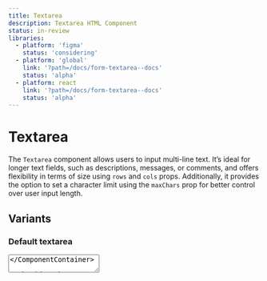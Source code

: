```yaml
---
title: Textarea
description: Textarea HTML Component
status: in-review
libraries:
  - platform: 'figma'
    status: 'considering'
  - platform: 'global'
    link: '?path=/docs/form-textarea--docs'
    status: 'alpha'
  - platform: react
    link: '?path=/docs/form-textarea--docs'
    status: 'alpha'
---
```


# Textarea

The `Textarea` component allows users to input multi-line text. It’s ideal for longer text fields, such as descriptions, messages, or comments, and offers flexibility in terms of size using `rows` and `cols` props. Additionally, it provides the option to set a character limit using the `maxChars` prop for better control over user input length.

## Variants

### Default textarea

<ComponentContainer>
  <TextArea {...{
    id: 'textarea-0',
    label: { text: 'Textarea Label' },
    hint: { text: 'Hint: This is a helpful hint' },
  }}  />
</ComponentContainer>
          
<Tabs id="tab1">
  <TabList>
    <TabItem value="tab11" checked>HTML</TabItem>
    <TabItem value="tab12">Macro</TabItem>
    <TabItem value="tab13">React</TabItem>
  </TabList>
  <TabPanel value="tab11">
  ```html
    <div class="gi-pt-2 gi-mb-4" >
      <label class="gi-text-md gi-mb-1 gi-block" for="textarea-id">
          Textarea Label
      </label>
      <div class="gi-text-md gi-mb-2 gi-font-normal gi-text-gray-700">
          Hint: This is a helpful hint.
      </div>
      <div class="gi-flex gi-items-center" data-module="gieds-textarea">
          <textarea id="textarea-id" rows="4" cols="100" autocomplete="on" class="gi-textarea" maxlength="100" />
      </div>
    </div>
  ```
  </TabPanel>
  <TabPanel value="tab12">
  ```html
  {{ govieTextArea({
    "id": "textarea-id"
    "label": {
      "content": "Textarea Label",
      "for": "textarea-id"
    },
    "hint": {
      "content": "Hint text for textarea"
    },
    "rows": 4,
    "cols": 100,
  }) }}
  ```
  </TabPanel>
  <TabPanel value="tab13">
  ```html
  import { TextArea } from '@govie-ds/textarea';

<TextArea
  label={{ text: 'Comments' }}
  hint={{ text: 'Hint: This is a helpful hint' }}
/>

```
</TabPanel>
</Tabs>

### With Character limit

<ComponentContainer>
  <TextArea {...{
    id: 'textarea-1',
    label: { text: 'Textarea Label' },
    hint: { text: 'Hint: This is a helpful hint' },
    maxChars: 100,
  }} />
</ComponentContainer>

<Tabs id="tab2">
  <TabList>
    <TabItem value="tab21" checked>HTML</TabItem>
    <TabItem value="tab22">Macro</TabItem>
    <TabItem value="tab23">React</TabItem>
  </TabList>
  <TabPanel value="tab21">
  ```html
    <div class="gi-pt-2 gi-mb-4" >
      <label class="gi-text-md gi-mb-1 gi-block" for="textarea-id">
          Textarea Label
      </label>
      <div class="gi-text-md gi-mb-2 gi-font-normal gi-text-gray-700">
          Hint: This is a helpful hint.
      </div>
      <div class="gi-flex gi-items-center" data-module="gieds-textarea">
          <textarea id="textarea-id" rows="4" cols="100" autocomplete="on" class="gi-textarea" maxlength="100" />
      </div>
      <div class="gi-textarea-remaining-chars">
        <div class="gi-text-md gi-mb-2 gi-font-normal gi-text-gray-700 ">
            You have 100 characters remaining
        </div>
      </div>
    </div>
````

  </TabPanel>
  <TabPanel value="tab22">
  ```html
  {{ govieTextArea({
    "id": "textarea-id"
    "label": {
      "content": "Textarea Label",
      "for": "textarea-id"
    },
    "hint": {
      "content": "Hint text for textarea"
    },
    "maxChars": 30,
    "rows": 4,
    "cols": 100,
  }) }}
  ```
  </TabPanel>
  <TabPanel value="tab23">
  ```html
  import { TextArea } from '@govie-ds/textarea';
  
  <TextArea
  label={{ text: 'Comments' }}
  hint={{ text: 'Hint: This is a helpful hint' }}
  maxChars={100}
  />
```
</TabPanel>
</Tabs>

## Usage

### Best Practices

### When to use this component

- **Multi-line input**: Use `Textarea` when the input requires multiple lines of text, such as:
- Feedback forms, comments, or reviews
- Messages, descriptions, or instructions
- Long-form text fields like addresses or notes
- **Variable text length**: Use it when you cannot predict how long the user's input will be, but expect it to exceed a single line.
- **Custom size control**: Use `rows` and `cols` to control the visible size of the text box, tailoring the component to your layout needs.
- **Character limit**: Use `maxChars` to limit the number of characters allowed.

### When not to use this component

- **Single-line input**: If you only expect short, single-line inputs (e.g., names, email addresses), use the `TextInput` component instead.
- **Structured data input**: For specialised inputs like dates, numbers, or selections from predefined options, use components like `DateInput`, `NumberInput`, or `Select` instead of `Textarea`.
- **Large text area**: If the input area becomes too large (like for editing full documents or code), consider a more robust solution, such as a dedicated text editor component or even a rich text editor.

## Status

<ComponentStatusBlock componentId="textarea" />

